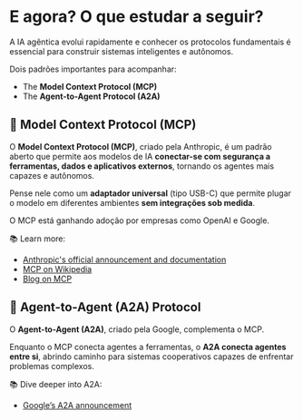 # E agora? O que estudar a seguir?

A IA agêntica evolui rapidamente e conhecer os protocolos fundamentais é essencial para construir sistemas inteligentes e autônomos.

Dois padrões importantes para acompanhar:

- The **Model Context Protocol (MCP)**  
- The **Agent-to-Agent Protocol (A2A)**

## 🔌 Model Context Protocol (MCP)

O **Model Context Protocol (MCP)**, criado pela Anthropic, é um padrão aberto que permite aos modelos de IA **conectar-se com segurança a ferramentas, dados e aplicativos externos**, tornando os agentes mais capazes e autônomos.

Pense nele como um **adaptador universal** (tipo USB-C) que permite plugar o modelo em diferentes ambientes **sem integrações sob medida**.

O MCP está ganhando adoção por empresas como OpenAI e Google.

📚 Learn more:
- [Anthropic's official announcement and documentation](https://www.anthropic.com/news/model-context-protocol)
- [MCP on Wikipedia](https://en.wikipedia.org/wiki/Model_Context_Protocol)
- [Blog on MCP](https://huggingface.co/blog/Kseniase/mcp)

## 🤝 Agent-to-Agent (A2A) Protocol

O **Agent-to-Agent (A2A)**, criado pela Google, complementa o MCP.

Enquanto o MCP conecta agentes a ferramentas, o **A2A conecta agentes entre si**, abrindo caminho para sistemas cooperativos capazes de enfrentar problemas complexos.

📚 Dive deeper into A2A:  
- [Google’s A2A announcement](https://developers.googleblog.com/en/a2a-a-new-era-of-agent-interoperability/)
